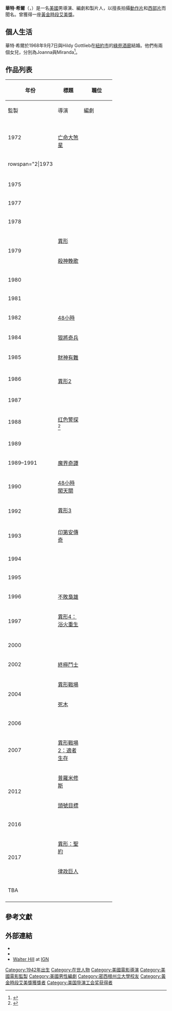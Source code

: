 {{noteTA
|G1=Movie
|G2=Show
|1=zh-hans:沃尔特;zh-hant:華特;
}}
{{Infobox entertainer
| type = 導演
| name = 華特·希爾
| foreignname = {{lang|en|Walter Hill}}
| image = Walter Hill (director).jpg
| caption = 希爾於2014年
| birth_name = 
| birth_date = {{birth date and age|1942|1|10}}
| birth_place = 美國[[加利福尼亞州|加利福尼亞州]][[長灘_(加利福尼亞州)|長灘]]
| nationality = 美國
| alma_mater = 
| occupation = 導演、製片人、編劇
| years_active = 1968年至今
| spouse = Hildy Gottlieb（1986年至今）
| children = 2
| awards = '''{{le|美國導演工會獎最佳喜劇類電視劇導演|Directors Guild of America Award for Outstanding Directing – Drama Series}}'''<br>2004年 《[[死木|死木]]》<br>2006年 《{{le|荒野真情|Broken Trail}}》
| emmyawards = '''{{le|黃金時段艾美獎劇情類最佳執導|Primetime Emmy Award for Outstanding Directing for a Drama Series|劇情類最佳執導}}'''<br>2004年 《[[死木|死木]]》
}}
'''華特·希爾'''（{{lang-en|Walter Hill}}，{{bd|1942年|1月10日}}）是一名[[美國|美國]]男導演、編劇和製片人，以擅長拍攝[[動作片|動作片]]和[[西部片|西部片]]而聞名。曾獲得一座[[黃金時段艾美獎|黃金時段艾美獎]]。

== 個人生活 ==
華特·希爾於1968年9月7日與Hildy Gottlieb在[[紐約市|紐約市]]的[[綠苑酒廊|綠苑酒廊]]結婚。他們有兩個女兒，分別為Joanna與Miranda<ref name= "newyorktimes">{{cite news | last = | first = | coauthors = | title = Hildy Gottlieb Is the Bride of Walter Hill, a Director | work = | pages = | language = | publisher = [[New_York_Times|New York Times]] | date = September 8, 1986 | url = | accessdate = }}</ref>。

== 作品列表 ==
{| class="wikitable" style="margin-right: 0;"
|-
! rowspan="2" | 年份
! rowspan="2" | 標題
! colspan="3" | 職位
! rowspan="2" | 附註
|-
! style="width:65px;"| 監製
! style="width:65px;"| 導演
! style="width:65px;"| 編劇
|-
| rowspan="2"|1972
|''{{le|Hickey & Boggs|Hickey & Boggs}}''
|
|
| {{yes}}
|
|-
|[[亡命大煞星|亡命大煞星]]
|
|
|{{yes}}
|
|-
| rowspan="2|1973
|{{le|諜海龍虎鬥|The Mackintosh Man}}
|
|
| {{yes}}
|
|-
|{{le|賊來晚餐|The Thief Who Came to Dinner}}
|
|
|{{yes}}
|
|-
| rowspan="2"|1975
|{{le|大衝激|The Drowning Pool (film)}}
|
|
| {{yes}}
|
|-
|{{le|快打旋風 (1975年電影)|Hard Times (1975 film)|快打旋風}}
|
|{{yes}}
|{{yes}}
|
|-
| 1977
|''{{le|Dog and Cat|Dog and Cat}}''
|
|
|{{yes}}
|電視劇
|-
| 1978
|{{le|虎口拔牙|The Driver}}
|
|{{yes}}
|{{yes}}
|
|-
| rowspan="2"|1979
|[[異形_(電影)|異形]]
|{{yes}}
|
|
|
|-
|[[殺神輓歌|殺神輓歌]]
|
|{{yes}}
|{{yes}}
|
|-
| 1980
|{{le|長征騎士|The Long Riders}}
|
|{{yes}}
|
|提名-[[金棕櫚獎|金棕櫚獎]]
|-
| 1981
|{{le|南方的安慰|Southern Comfort (1981 film)}}
|
|{{yes}}
|{{yes}}
|
|-
| 1982
|[[48小時|48小時]]
|
|{{yes}}
|{{yes}}
|
|-
| 1984
|[[狠將奇兵|狠將奇兵]]
|
|{{yes}}
|{{yes}}
|
|-
| 1985
|[[財神有難|財神有難]]
|
|{{yes}}
|
|
|-
| rowspan="3"|1986
|{{le|十字路口 (電影)|Crossroads (1986 film)|十字路口}}
|
|{{yes}}
|
|
|-
|{{le|強龍壓境|Blue City (film)}}
|{{yes}}
|
|{{yes}}
|
|-
|[[異形2|異形2]]
|{{yes}}
|
|{{yes}}
|提供故事
|-
| 1987
|{{le|反攻美國|Extreme Prejudice (film)}}
|
|{{yes}}
|
|
|-
| 1988
|[[红色警探|红色警探]]<ref>{{cite news|title= Glasnost Pumped Iron Into 'Red Heat' Role For Schwarzenegger Very Different Stars In Films With Vast Cultural Differences|publisher= Morning Call|date= |url= http://articles.mcall.com/1988-06-17/entertainment/2625520_1_red-heat-moscow-s-red-square-soviet-union|accessdate= 2010-12-01|archive-date= 2012-04-04|archive-url= https://web.archive.org/web/20120404112910/http://articles.mcall.com/1988-06-17/entertainment/2625520_1_red-heat-moscow-s-red-square-soviet-union|dead-url= no}}</ref>
|{{yes}}
|{{yes}}
|{{yes}}
|
|-
| 1989
|{{le|黎明前惡煞橫行|Johnny Handsome}}
|
|{{yes}}
|
|
|-
| 1989–1991
|[[魔界奇譚|魔界奇譚]]
|{{yes}}
|{{yes}}
|{{yes}}
|電視劇；執行製片人，導演（3集）
|-
| 1990
|[[48小時闖天關|48小時闖天關]]
|
|{{yes}}
|
|
|-
| rowspan="2"|1992
|[[異形3|異形3]]
|{{yes}}
|
|{{yes}}
|提名-{{le|土星獎最佳編劇|Saturn Award for Best Writing}}
|-
|{{le|入侵蛇頭堡|Trespass (1992 film)}}
|
|{{yes}}
|
|
|-
| 1993
|[[印第安傳奇|印第安傳奇]]
|{{yes}}
|{{yes}}
|
|
|-
| 1994
|{{le|賭命鴛鴦|The Getaway (1994 film)}}
|
|
|{{yes}}
|
|-
| 1995
|{{le|荒漠之虎|Wild Bill (1995 film)}}
|{{yes}}
|{{yes}}
|{{yes}}
|
|-
| 1996
|[[不敗梟雄|不敗梟雄]]
|{{yes}}
|{{yes}}
|{{yes}}
|
|-
| rowspan="2"|1997
|[[異形4：浴火重生|異形4：浴火重生]]
|{{yes}}
|
|
|
|-
|{{le|變態科學|Perversions of Science}}
|{{yes}}
|{{yes}}
|
|電視劇；執行製片人（10集），導演（1集）
|-
| 2000
|{{le|直搗超王星號|Supernova (2000 film)}}
|
|{{yes}}
|
|
|-
| 2002
|[[終極鬥士|終極鬥士]]
|
|{{yes}}
|{{yes}}
|
|-
| rowspan="2"|2004
|[[異形戰場|異形戰場]]
|{{yes}}
|
|
|提名-{{le|金酸莓獎最差前傳、重拍、惡搞及續集電影|Golden Raspberry Award for Worst Prequel, Remake, Rip-off or Sequel}}
|-
|[[死木|死木]]
|
|{{yes}}
|
|電視劇；1集<br />{{le|美國導演工會獎最佳喜劇類電視劇導演|Directors Guild of America Award for Outstanding Directing – Drama Series}}<br>{{le|黃金時段艾美獎劇情類最佳執導|Primetime Emmy Award for Outstanding Directing for a Drama Series}}
|-
| 2006
|{{le|荒野真情|Broken Trail}}
|{{yes}}
|{{yes}}
|
|電視劇；2集<br />{{le|美國導演工會獎最佳喜劇類電視劇導演|Directors Guild of America Award for Outstanding Directing – Drama Series}}
|-
| 2007
|[[異形戰場2：適者生存|異形戰場2：適者生存]]
|{{yes}}
|
|
|提名-{{le|金酸莓獎最差前傳、重拍、惡搞及續集電影|Golden Raspberry Award for Worst Prequel, Remake, Rip-off or Sequel}}
|-
|rowspan="2"|2012
|[[普羅米修斯_(電影)|普羅米修斯]]
|{{yes}}
|
|
|
|-
|[[頭號目標|頭號目標]]
|
|{{yes}}
|
|
|-
| 2016
|{{le|變性復仇者|The Assignment (2016 film)}}
|
|{{yes}}
|{{yes}}
|
|-
| rowspan="2"|2017
|[[異形：聖約|異形：聖約]]
| {{yes}}
| 
| 
| 
|-
|[[律政巨人|律政巨人]]
| 
| {{yes}}
| 
| 電視劇；1集
|-
| TBA
|{{le|一元换命|Dead for a Dollar}}
|
|{{yes}}
|{{yes}}
|
|-
|}

== 參考文獻 ==
{{reflist|30em}}

== 外部連結 ==
{{commons category|Walter Hill (director)}}
* {{IMDb name|0001353|Walter Hill}}
* {{AllRovi person|94395|Walter Hill}}
* [http://filmforce.ign.com/articles/316/316445p1.html Walter Hill] {{Wayback|url=http://filmforce.ign.com/articles/316/316445p1.html |date=20051227150249 }} at [[IGN|IGN]]

{{Walter Hill}}
{{黄金时段艾美奖戏剧类电视系列剧最佳执导}}
{{Authority control}}

{{DEFAULTSORT:Hill, Walter}}
[[Category:1942年出生|Category:1942年出生]]
[[Category:在世人物|Category:在世人物]]
[[Category:美國電影導演|Category:美國電影導演]]
[[Category:美國電影監製|Category:美國電影監製]]
[[Category:美國男性編劇|Category:美國男性編劇]]
[[Category:密西根州立大學校友|Category:密西根州立大學校友]]
[[Category:黃金時段艾美獎獲獎者|Category:黃金時段艾美獎獲獎者]]
[[Category:美国导演工会奖获得者|Category:美国导演工会奖获得者]]
